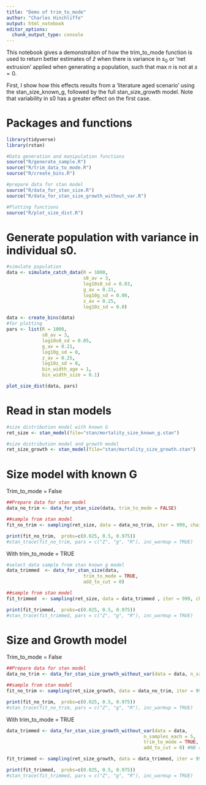 ```yaml
---
title: "Demo of trim_to_mode"
author: "Charles Hinchliffe"
output: html_notebook
editor_options: 
  chunk_output_type: console
---
```


This notebook gives a demonstraiton of how the trim_to_mode function is used to return better estimates of $\hat{z}$ when there is variance in $s_0$ or 'net extrusion' applied when generating a population, such that max $n$ is not at $s=0$.

First, I show how this effects results from a 'literature aged scenario' using the stan_size_known_g, followed by the full stan_size_growth model. Note that variability in s0 has a greater effect on the first case. 

# Packages and functions
```r
library(tidyverse)
library(rstan)

#Data generation and manipulation functions
source("R/generate_sample.R")
source("R/trim_data_to_mode.R")
source("R/create_bins.R")

#prepare data for stan model
source("R/data_for_stan_size.R")
source("R/data_for_stan_size_growth_without_var.R")

#Plotting functions
source("R/plot_size_dist.R")
```


# Generate population with variance in individual s0.
```r
#simulate population
data <- simulate_catch_data(R = 1000,
                            s0_av = 3,
                            log10s0_sd = 0.03,
                            g_av = 0.21,
                            log10g_sd = 0.00,
                            z_av = 0.25, 
                            log10z_sd = 0.0)

data <- create_bins(data)
#for plotting
pars <- list(R = 1000,
             s0_av = 3,
             log10s0_sd = 0.05,
             g_av = 0.21,
             log10g_sd = 0,
             z_av = 0.25, 
             log10z_sd = 0,
             bin_width_age = 1,
             bin_width_size = 0.1)

plot_size_dist(data, pars)
```

# Read in stan models
```r
#size distribution model with known G
ret_size <- stan_model(file="stan/mortality_size_known_g.stan")

#size distribution model and growth model
ret_size_growth <- stan_model(file="stan/mortality_size_growth.stan")
```

# Size model with known G
Trim_to_mode = False
```r
##Prepare data for stan model
data_no_trim <- data_for_stan_size(data, trim_to_mode = FALSE)

##sample from stan model
fit_no_trim <- sampling(ret_size, data = data_no_trim, iter = 999, chains = 2)

print(fit_no_trim,  probs=c(0.025, 0.5, 0.975))
#stan_trace(fit_no_trim, pars = c("Z", "g", "R"), inc_warmup = TRUE)
```

With trim_to_mode = TRUE
```r
#select data sample from stan known g model
data_trimmed  <- data_for_stan_size(data, 
                            trim_to_mode = TRUE,
                            add_to_cut = 0)

##sample from stan model
fit_trimmed  <- sampling(ret_size, data = data_trimmed , iter = 999, chains = 2)

print(fit_trimmed,  probs=c(0.025, 0.5, 0.975))
#stan_trace(fit_trimmed, pars = c("Z", "g", "R"), inc_warmup = TRUE)
```


# Size and Growth model
Trim_to_mode = False
```r
##Prepare data for stan model
data_no_trim <- data_for_stan_size_growth_without_var(data = data, n_samples_each = 5)

##sample from stan model
fit_no_trim <- sampling(ret_size_growth, data = data_no_trim, iter = 999, chains = 2)

print(fit_no_trim,  probs=c(0.025, 0.5, 0.975))
#stan_trace(fit_no_trim, pars = c("Z", "g", "R"), inc_warmup = TRUE)
```

With trim_to_mode = TRUE
```r
data_trimmed <- data_for_stan_size_growth_without_var(data = data,
                                                  n_samples_each = 5,
                                                  trim_to_mode = TRUE,
                                                  add_to_cut = 0) #NB add_to_cut adjusts where the size class is trimmed

fit_trimmed <- sampling(ret_size_growth, data = data_trimmed, iter = 999, chains = 2)

print(fit_trimmed,  probs=c(0.025, 0.5, 0.975))
#stan_trace(fit_trimmed, pars = c("Z", "g", "R"), inc_warmup = TRUE)
```


